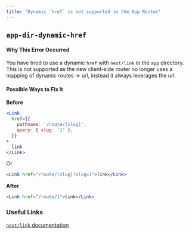 ```yaml
---
title: 'Dynamic `href` is not supported in the App Router'
---
```


## `app-dir-dynamic-href`

#### Why This Error Occurred

You have tried to use a dynamic `href` with `next/link` in the `app` directory. This is not supported as the new client-side router no longer uses a mapping of dynamic routes -> url, instead it always leverages the url.

#### Possible Ways to Fix It

**Before**

```jsx filename="app/page.js"
<Link
  href={{
    pathname: '/route/[slug]',
    query: { slug: '1' },
  }}
>
  link
</Link>
```

Or

```jsx filename="app/page.js"
<Link href="/route/[slug]?slug=1">link</Link>
```

**After**

```jsx filename="app/page.js"
<Link href="/route/1">link</Link>
```

### Useful Links

[`next/link` documentation](/docs/pages/api-reference/components/link#href-required)
